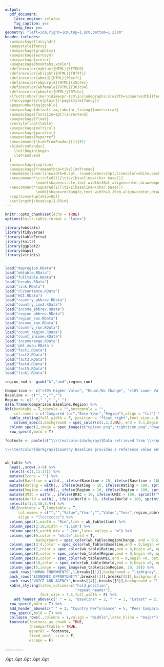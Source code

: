 ```yaml
---
output: 
  pdf_document:
    latex_engine: xelatex
    fig_caption: yes
    keep_tex: yes
geometry: "left=1cm,right=1cm,top=1.8cm,bottom=1.25cm"
header-includes: 
  \usepackage{fancyhdr} 
  \pagestyle{fancy}
  \usepackage{graphicx} 
  \usepackage{eurosym} 
  \usepackage{xcolor}
  \usepackage{booktabs,xcolor}
  \definecolor{myblue}{HTML}{5F7ED9}
  \definecolor{wblight}{HTML}{f8f4fc}
  \definecolor{wbmid}{HTML}{f0ecfc}
  \definecolor{wbpurple}{HTML}{c8c4ec}
  \definecolor{wbfemale}{HTML}{303c84}
  \definecolor{wbmale}{HTML}{707cbc}
  \lfoot{\mbox{\kern\dimexpr-1cm\includegraphics[width=\paperwidth]{footer.png}}}
  \fancypagestyle{plain}{\pagestyle{fancy}} 
  \pagenumbering{gobble}
  \usepackage[defaultfam,tabular,lining]{montserrat}
  \usepackage[fontsize=8pt]{scrextend}
  \usepackage{float}
  \restylefloat{table}
  \usepackage{multicol}
  \usepackage{paralist}
  \usepackage{hyperref}
  \newcommand{\hideFromPandoc}[1]{#1}
  \hideFromPandoc{
    \let\Begin\begin
    \let\End\end
  }
  \usepackage{caption}
  \usepackage[framemethod=tikz]{mdframed}
  \newmdenv[innerlinewidth=0.5pt, roundcorner=24pt,linecolor=white,backgroundcolor=wbpurple,innerleftmargin=2pt,innerrightmargin=2pt,innertopmargin=2pt,innerbottommargin=0pt,nobreak=True,leftmargin = 3.5pt,rightmargin = 3.5pt]{mybox}
  \newcommand*\circled[1]{\tikz[baseline=(char.base)]{
              \node[shape=circle,text width=30pt,align=center,draw=wbpurple,minimum size=30pt,outer sep=0pt,fill=wblight] (char) {#1};}}
  \newcommand*\squared[1]{\tikz[baseline=(char.base)]{
              \node[shape=rectangle,text width=3.15cm,align=center,draw=wbpurple,minimum size=1.5cm,outer sep=0pt,inner sep=4pt,fill=wblight] (char) {#1};}}
  \captionsetup{skip=0pt} 
  \setlength{\headsep}{.65cm}
---
```

```r
knitr::opts_chunk$set(echo = TRUE)
options(knitr.table.format = "latex")

library(wbstats)
library(tidyverse)
library(kableExtra)
library(knitr)
library(ggplot2)
library(maps)
library(viridis)


load("mapregion.RData")
load("wbtable.RData")
load("fulltable.RData")
load("breaks.RData")
load("link.RData")
load("FCVsentence.RData")
load("HCI.RData")
load("country_abbrev.RData")
load("country_iso2.RData")
load("income_abbrev.RData")
load("region_abbrev.RData")
load("region_run.RData")
load("income_run.RData")
load("country_run.RData")
load("count_region.RData")
load("count_income.RData")
load('incomerange.RData')
load('wbl_mean.RData')
load("fact1.RData")
load("fact2.RData")
load("fact3.RData")
load("fact4.RData")
load("fact5.RData")
load("link1.RData")

region_rmd <- gsub("&","and",region_run)

```
  \lhead{\includegraphics[width=1cm]{pdf/`r country_iso2`.pdf}\fontsize{`r ifelse(nchar(country_run)>18,18,22)`}{1}\selectfont\textbf{\  `r toupper(country_run)` \textcolor{myblue}{GENDER LANDSCAPE}}}
```r
Comparison <- c(">10% Higher Value", "Equal/No Change", ">10% Lower Value", "No Data")
Baseline <- c("","","","")
Region <- c(" "," "," "," ")
data.frame(Comparison,Baseline,Region) %>% 
kbl(booktabs = T,toprule = "",bottomrule = "",
    col.names = c("Compared to:","Base Year","Region"),align = "lcl") %>%
  kable_styling(full_width = F, position = "float_right",font_size = 8,bootstrap_options = "none") %>% 
    column_spec(3,background = spec_color(c(1,2,3,NA), end = 0.1,begin = 0.5, na_color = "gray",option = 'viridis',alpha=0.8)) %>%
  column_spec(2,image = spec_image(c("upicon.png","righticon.png","downicon.png","naicon.png"), 30, 30)) %>% 
  row_spec(0,bold = T)
```
\begin{minipage}[t][1.7cm][t]{12cm}
\fontsize{9}{8}\selectfont\raggedright
This briefing showcases the gender landscape in `r country_run` on key indicators helpful for monitoring gender equality and designing effective policy interventions. `r FCVsentence`Gender equality fosters productivity gains and minimizes losses in wealth, reduces poverty, boosts shared prosperity, and supports green, resilient, and inclusive development. 

\includegraphics[width=10pt]{pointer.png} Click the links below to explore the \underline{\href{https://genderdata.worldbank.org/}{World Bank Gender Data Portal}}.
\end{minipage}
\vspace{8pt}
  

```r

footnote <- paste(c("\\\\textcolor{darkgray}{Data retrieved from \\\\underline{\\\\href{https://genderdata.worldbank.org/}{World Bank Gender Data Portal}}. The ",region_rmd," (",region_abbrev,") "," region includes ",count_region," countries (all income levels), as classified by The World Bank Group. ",country_run," is ",ifelse(income_abbrev == "UMC","an ","a "),income_run," (",income_abbrev,") country, which includes ",count_income," countries with a Gross National Income (GNI) per capita from ",incomerange," (calculated using the World Bank Atlas method). Data definitions can be found on the \\\\underline{\\\\href{https://genderdata.worldbank.org/}{Gender Data Portal}}.} 

\\\\textcolor{darkgray}{Country Baseline provides a reference value between 1990 and 2010. Latest Value shows the latest available comparison from 2011 onwards. Baseline comparisons are represented by an arrow icon that points to increases or decreases greater than 10 percent relative to the base year. Comparison to the regional average shows how ",country_run," performs relative to its peers in the region, income group, and the world. Darker and lighter shades represent values 10 percent or below or above its peers in the region, respectively.}"),collapse = "")


wb_table %>% 
  head(.,nrow(.)-9) %>% 
  select(-c(1,11:17)) %>% 
  mutate(Icons = "") %>% 
  mutate(Baseline = with(., ifelse(Baseline > 10, ifelse(Baseline > 100, sprintf("%.0f",Baseline), sprintf("%.1f",Baseline)), sprintf("%.2f",Baseline)))) %>%
  mutate(Rating = with(., ifelse(Rating > 10, ifelse(Rating > 100, sprintf("%.0f",Rating), sprintf("%.1f",Rating)), sprintf("%.2f",Rating)))) %>%
  mutate(Region = with(., ifelse(Region > 10, ifelse(Region > 100, sprintf("%.0f",Region), sprintf("%.1f",Region)), sprintf("%.2f",Region)))) %>%
  mutate(UMIC = with(., ifelse(UMIC > 10, ifelse(UMIC > 100, sprintf("%.0f",UMIC), sprintf("%.1f",UMIC)), sprintf("%.2f",UMIC)))) %>%
  mutate(World = with(., ifelse(World > 10, ifelse(World > 100, sprintf("%.0f",World), sprintf("%.1f",World)), sprintf("%.2f",World)))) %>%
  select(c(1:4,10,5:9)) %>% 
  kbl(booktabs = T,longtable = T,
      col.names = c("","","Value","Year","","Value","Year",region_abbrev,income_abbrev,"World"),
      align = "llcccccccc") %>% 
  column_spec(1,width = "9cm",link = wb_table$link) %>% 
  column_spec(2:10,width = "1.1cm") %>% 
  column_spec(5,width_min = ".2cm",latex_valign = "m") %>%
  column_spec(6,color = "white",bold = T,
              background = spec_color(wb_table$RegionChange, end = 0.5,begin = 0.1, na_color = "gray",option = "viridis",alpha = 0.8)) %>%
  column_spec(3:4,color = spec_color(wb_table$Baseline,end = 0,begin =0, option = "A",na_color = "gray")) %>%
  column_spec(7,color = spec_color(wb_table$Rating,end = 0,begin =0, option = "A",na_color = "gray")) %>%
  column_spec(8,color = spec_color(wb_table$Region,end = 0,begin =0, option = "A",na_color = "gray")) %>%
  column_spec(9,color = spec_color(wb_table$UMIC,end = 0,begin =0, option = "A",na_color = "gray")) %>%
  column_spec(10,color = spec_color(wb_table$World,end = 0,begin =0, option = "A",na_color = "gray")) %>%
  column_spec(5,image = spec_image(wb_table$iconRegion, 30, 30)) %>%
  pack_rows("HUMAN ENDOWMENTS",1,breaks[[1]],background = "lightgray",indent = F,hline_after = F) %>% 
  pack_rows("ECONOMIC OPPORTUNITY",breaks[[2]],breaks[[3]],background = "lightgray",indent = F,hline_after = F) %>% 
  pack_rows("VOICE AND AGENCY",breaks[[4]],breaks[[5]],background = "lightgray",indent = F,hline_after = F) %>% 
  kable_styling(latex_options=c("hold_position", 
                                "repeat_header"),
                font_size = 7.5,full_width = F) %>%
    add_header_above(c(" " = 2, "Baseline" = 2, " " = 1, "Latest" = 2, "Latest" = 3),bold = T) %>%
  row_spec(0,bold = T) %>% 
  add_header_above(c(" " = 2, "Country Performance" = 5, "Peer Comparison" = 3),bold = T) %>%
  row_spec(0,bold = T) %>% 
  collapse_rows(.,columns = 1,valign = "middle",latex_hline = "major") %>% 
  footnote(footnote_as_chunk = TRUE,
           threeparttable = TRUE,
           general = footnote,
           fixed_small_size = F,
           escape = F)
```

\newpage
\clearpage 
  
\raggedright
\vspace{.2cm}
\fcolorbox{white}{white}{\color{black}
\begin{minipage}[c][1.4cm][t]{19.5cm}
\begin{minipage}[c][1.4cm][t]{6.2cm}
\fontsize{14}{1}\selectfont   
Women, Business and
  
\vspace{.2cm}
  
the Law in `r country_run`
\normalsize
\end{minipage}\hspace{0.3cm}
\begin{minipage}[c][1.4cm][t]{12.75cm}
\fontsize{9}{8}\selectfont   
\textbf{\underline{\href{https://wbl.worldbank.org/en/wbl}{Women, Business and the Law (WBL) 2022}}} presents an index covering 190 economies, structured around the life cycle of a working woman. In total, 35 questions are scored across eight indicators. \textbf{`r country_run` scores `r fulltable[[11]][63]` out of 100,} while the regional average across `r region_rmd` is `r wbl_mean`.
\normalsize
\end{minipage}
\end{minipage}}

\centering
\begin{minipage}[c][4.2cm][t]{2.1cm}\begin{mybox}\centering
\vspace{.3cm}
\includegraphics[height=.75cm]{overall.png}

\vspace{.3cm}
\fontsize{7.5}{1}\selectfont   
\textbf{{\href{https://genderdata.worldbank.org/indicators/sg-law-indx}{Overall}}}\normalsize 

\vspace{12pt}
\fontsize{14}{1}\selectfont 
\centering\circled{\href{https://genderdata.worldbank.org/indicators/sg-law-indx}{`r fulltable[[11]][63]`}}
\vspace{.3cm}
\normalsize\end{mybox}\end{minipage}
\begin{minipage}[c][4.2cm][t]{2.1cm}\begin{mybox}\centering
\vspace{.3cm}
\includegraphics[height=.75cm]{mobility.png}

\vspace{.3cm}
\fontsize{7.5}{1}\selectfont   
\textbf{\href{https://genderdata.worldbank.org/indicators/sg-law-indx-mo}{Mobility}}\normalsize 

\vspace{12pt}
\fontsize{14}{1}\selectfont 
\centering\circled{\href{https://genderdata.worldbank.org/indicators/sg-law-indx-mo}{`r fulltable[[11]][66]`}}
\vspace{.3cm}
\normalsize\end{mybox}\end{minipage}
\begin{minipage}[c][4.2cm][t]{2.1cm}\begin{mybox}\centering
\vspace{.3cm}
\includegraphics[height=.75cm]{workplace.png}

\vspace{.3cm}
\fontsize{7.5}{1}\selectfont   
\textbf{\href{https://genderdata.worldbank.org/indicators/sg-law-indx-wp}{Workplace}}\normalsize 

\vspace{12pt}
\fontsize{14}{1}\selectfont 
\centering\circled{\href{https://genderdata.worldbank.org/indicators/sg-law-indx-wp}{`r fulltable[[11]][71]`}}
\vspace{.3cm}
\normalsize\end{mybox}\end{minipage}
\begin{minipage}[c][4.2cm][t]{2.1cm}\begin{mybox}\centering
\vspace{.3cm}
\includegraphics[height=.75cm]{pay.png}

\vspace{.3cm}
\fontsize{7.5}{1}\selectfont   
\textbf{\href{https://genderdata.worldbank.org/indicators/sg-law-indx-py}{Pay}}\normalsize 

\vspace{12pt}
\fontsize{14}{1}\selectfont 
\centering\circled{\href{https://genderdata.worldbank.org/indicators/sg-law-indx-py}{`r fulltable[[11]][70]`}}
\vspace{.3cm}
\normalsize\end{mybox}\end{minipage}
\begin{minipage}[c][4.2cm][t]{2.1cm}\begin{mybox}\centering
\vspace{.3cm}
\includegraphics[height=.75cm]{marriage.png}

\vspace{.3cm}
\fontsize{7.5}{1}\selectfont   
\textbf{\href{https://genderdata.worldbank.org/indicators/sg-law-indx-mr}{Marriage}}\normalsize 

\vspace{12pt}
\fontsize{14}{1}\selectfont 
\centering\circled{{\href{https://genderdata.worldbank.org/indicators/sg-law-indx-mr}{`r fulltable[[11]][67]`}}}
\vspace{.3cm}
\normalsize\end{mybox}\end{minipage}
\begin{minipage}[c][4.2cm][t]{2.1cm}\begin{mybox}\centering
\vspace{.3cm}
\includegraphics[height=.75cm]{parenthood.png}

\vspace{.3cm}
\fontsize{7.5}{1}\selectfont   
\textbf{\href{https://genderdata.worldbank.org/indicators/sg-law-indx-pr}{Parent-
hood}}\normalsize 

\vspace{4pt}
\fontsize{14}{1}\selectfont 
\centering\circled{{\href{https://genderdata.worldbank.org/indicators/sg-law-indx-pr}{`r fulltable[[11]][69]`}}}

\vspace{.3cm}
\normalsize\end{mybox}\end{minipage}
\begin{minipage}[c][4.2cm][t]{2.1cm}\begin{mybox}\centering

\vspace{.3cm}
\includegraphics[height=.75cm]{entrepreneur.png}

\vspace{.3cm}
\fontsize{7.5}{1}\selectfont   
\textbf{\href{https://genderdata.worldbank.org/indicators/sg-law-indx-en}{Entrepre-
neurship}}\normalsize 

\vspace{2pt}
\fontsize{14}{1}\selectfont 

\centering\circled{{\href{https://genderdata.worldbank.org/indicators/sg-law-indx-en}{`r fulltable[[11]][65]`}}}
\vspace{.3cm}
\normalsize\end{mybox}\end{minipage}
\begin{minipage}[c][4.2cm][t]{2.1cm}\begin{mybox}\centering
\vspace{.3cm}
\includegraphics[height=.75cm]{assets.png}

\vspace{.45cm}
\fontsize{7.5}{1}\selectfont   
\textbf{\href{https://genderdata.worldbank.org/indicators/sg-law-indx-as}{Assets}}
  
\normalsize 
\vspace{12pt}
\fontsize{14}{1}\selectfont 
\centering\circled{{\href{https://genderdata.worldbank.org/indicators/sg-law-indx-as}{`r fulltable[[11]][64]`}}}

\vspace{.3cm}
\normalsize\end{mybox}\end{minipage}
\begin{minipage}[c][4.2cm][t]{2.1cm}\begin{mybox}\centering

\vspace{.3cm}
\includegraphics[height=.75cm]{pension.png}

\vspace{.3cm}
\fontsize{7.5}{1}\selectfont   
\textbf{\href{https://genderdata.worldbank.org/indicators/sg-law-indx-pe}{Pension}}\normalsize 

\vspace{12pt}
\fontsize{14}{1}\selectfont 
\centering\circled{{\href{https://genderdata.worldbank.org/indicators/sg-law-indx-pe}{`r fulltable[[11]][68]`}}}

\vspace{.3cm}
\normalsize\end{mybox}\end{minipage}
  
\vspace{.3cm}
  
\centering\rule{19.5cm}{0.5pt}

\vspace{.3cm}

\begin{minipage}[c][1.4cm][t]{19.5cm}
\begin{minipage}[c][1.4cm][t]{6.2cm}
\fontsize{14}{1}\selectfont   
A Closer Look at Gender
  
\vspace{.2cm}
  
Equality in `r country_run`
\normalsize
\end{minipage}\hspace{0.3cm}
\begin{minipage}[c][1.4cm][t]{12.75cm}
\fontsize{9}{8}\selectfont   
Despite some progress, gender gaps persist, gender-based violence and disadvantageous social norms facing women and girls remain sticky, and gains in human capital of women and girls remain untapped. Turning human capital investments into economic gains means addressing multiple barriers to women’s economic empowerment, including improving their voice and agency.
\normalsize
\end{minipage}
\end{minipage}

\vspace{.4cm}

\begin{minipage}[t][4.7cm][t]{19.5cm}
\href{https://genderdata.worldbank.org/indicators/hd-hci-ovrl}{\includegraphics[height=4.7cm]{HCIplot.png}}\hspace{.2cm}
\href{https://genderdata.worldbank.org/indicators/sl-tlf-acti-zs/}{\includegraphics[height=4.7cm]{LFPplot.png}}  
\end{minipage}

\vspace{.2cm}

\centering\fontsize{10}{8}\selectfont
------ \textbf{Unpacking the Numbers in `r country_run`} ------
\normalsize

\fboxrule.6pt\fcolorbox{white}{white}{\color{black}
\begin{minipage}[c][3.3cm][t]{3.15cm}
\vspace{.15cm}\fontsize{10}{5}\centering
\href{`r fact1[3]`}{\textbf{`r fact1[2]`}}

\centering\rule{2.5cm}{0.5pt}
\vspace{.15cm}

\fontsize{9}{5}\selectfont\href{`r fact1[3]`}{`r fact1[1]`}
\normalsize\end{minipage}}\hspace{0.45cm}
\fboxrule.6pt\fcolorbox{white}{white}{\color{black}
\begin{minipage}[c][3.3cm][t]{3.15cm}
\vspace{.15cm}\fontsize{10}{5}\centering
\href{`r fact2[3]`}{\textbf{`r fact2[2]`}}

\centering\rule{2.5cm}{0.5pt}
\vspace{.15cm}

\fontsize{9}{5}\selectfont\href{`r fact2[3]`}{`r fact2[1]`}
\normalsize\end{minipage}} \hspace{0.45cm}
\fboxrule.6pt\fcolorbox{white}{white}{\color{black}
\begin{minipage}[c][3.3cm][t]{3.15cm}
\vspace{.15cm}\fontsize{10}{5}\centering
\href{`r fact3[3]`}{\textbf{`r fact3[2]`}}

\centering\rule{2.5cm}{0.5pt}
\vspace{.15cm}

\fontsize{9}{5}\selectfont\href{`r fact3[3]`}{`r fact3[1]`}
\normalsize\end{minipage}}\hspace{0.45cm}
\fboxrule.6pt\fcolorbox{white}{white}{\color{black}
\begin{minipage}[c][3.3cm][t]{3.15cm}
\vspace{.15cm}\fontsize{10}{5}\centering
\href{`r fact4[3]`}{\textbf{`r fact4[2]`}}

\centering\rule{2.5cm}{0.5pt}
\vspace{.15cm}

\fontsize{9}{5}\selectfont\href{`r fact4[3]`}{`r fact4[1]`}
\normalsize\end{minipage}}\hspace{0.45cm}
\fboxrule.6pt\fcolorbox{white}{white}{\color{black}
\begin{minipage}[c][3.3cm][t]{3.15cm}
\vspace{.15cm}\fontsize{10}{5}\centering

\href{`r fact5[3]`}{\textbf{`r fact5[2]`}}

\centering\rule{2.5cm}{0.5pt}
\vspace{.15cm}

\fontsize{9}{5}\selectfont\href{`r fact5[3]`}{`r fact5[1]`}
\normalsize\end{minipage}}
  
\vspace{.15cm}
  
\centering\rule{19.5cm}{0.5pt}

\vspace{0.15cm}

\fcolorbox{white}{white}{\color{black}
\raggedright\begin{minipage}[t][5cm][t]{9cm}
\fontsize{10}{12}\selectfont
\textbf{ LEARN MORE}
\fontsize{9}{12}\selectfont

\begin{itemize}
  \item\textbf{\underline{\href{https://www.worldbank.org/en/topic/gender}{The World Bank in Gender}}}: This portal features the latest research, news, and events around gender equality in international development.

  \item\textbf{\underline{\href{https://wbl.worldbank.org/en/wbl}{Women, Business and the Law}}}: This portal includes reports, data, and  news on the laws and regulations that affect women's economic opportunity.
  
  \item\textbf{\underline{\href{https://openknowledge.worldbank.org/handle/10986/23425}{World Bank Group Gender Strategy (FY16-FY23)}}}: This 2015 report outlines the World Bank Group's strategy to promote gender equality.
\end{itemize}

\end{minipage}}
\fcolorbox{white}{white}{\color{black}
\raggedright\begin{minipage}[t][5cm][t]{9cm}
\fontsize{10}{12}\selectfont
\textbf{ }
\fontsize{9}{12}\selectfont

\begin{itemize}
  \item\textbf{\underline{\href{https://genderdata.worldbank.org/}{World Bank Gender Data Portal}}}: This open data page shares the latest statistics and research to improve understanding and inform policy choices.
  
  \item\textbf{\underline{\href{`r link1[1]`}{`r link1[2]`}}}`r link1[3]`
  
  \item\textbf{\underline{\href{`r link[1]`}{`r link[2]`}}}: This page features policy research by the GILs, identifies priority gender gaps and tests innovative solutions in the `r region_abbrev` region.
\end{itemize}

\end{minipage}}